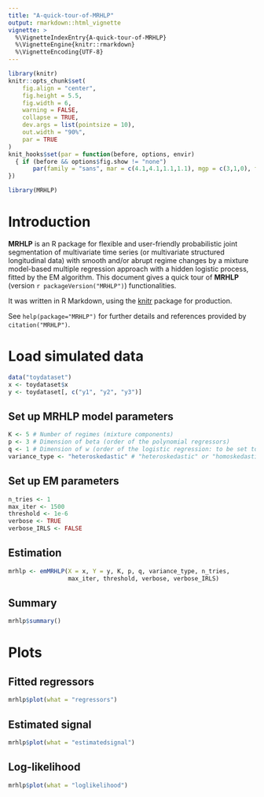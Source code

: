```yaml
---
title: "A-quick-tour-of-MRHLP"
output: rmarkdown::html_vignette
vignette: >
  %\VignetteIndexEntry{A-quick-tour-of-MRHLP}
  %\VignetteEngine{knitr::rmarkdown}
  %\VignetteEncoding{UTF-8}
---
```


```r
library(knitr)
knitr::opts_chunk$set(
	fig.align = "center",
	fig.height = 5.5,
	fig.width = 6,
	warning = FALSE,
	collapse = TRUE,
	dev.args = list(pointsize = 10),
	out.width = "90%",
	par = TRUE
)
knit_hooks$set(par = function(before, options, envir)
  { if (before && options$fig.show != "none") 
       par(family = "sans", mar = c(4.1,4.1,1.1,1.1), mgp = c(3,1,0), tcl = -0.5)
})
```

```r
library(MRHLP)
```

# Introduction

**MRHLP** is an R package for flexible and user-friendly probabilistic joint 
segmentation of multivariate time series (or multivariate structured 
longitudinal data) with smooth and/or abrupt regime changes by a mixture 
model-based multiple regression approach with a hidden logistic process, 
fitted by the EM algorithm. This document gives a quick tour of **MRHLP** 
(version `r packageVersion("MRHLP")`) functionalities.

It was written in R Markdown, using the [knitr](https://cran.r-project.org/package=knitr)
package for production.

See `help(package="MRHLP")` for further details and references provided by
`citation("MRHLP")`.

# Load simulated data

```r
data("toydataset")
x <- toydataset$x
y <- toydataset[, c("y1", "y2", "y3")]
```

## Set up MRHLP model parameters

```r
K <- 5 # Number of regimes (mixture components)
p <- 3 # Dimension of beta (order of the polynomial regressors)
q <- 1 # Dimension of w (order of the logistic regression: to be set to 1 for segmentation)
variance_type <- "heteroskedastic" # "heteroskedastic" or "homoskedastic" model
```

## Set up EM parameters

```r
n_tries <- 1
max_iter <- 1500
threshold <- 1e-6
verbose <- TRUE
verbose_IRLS <- FALSE
```

## Estimation

```r
mrhlp <- emMRHLP(X = x, Y = y, K, p, q, variance_type, n_tries, 
                 max_iter, threshold, verbose, verbose_IRLS)
```

## Summary

```r
mrhlp$summary()
```

# Plots

## Fitted regressors

```r
mrhlp$plot(what = "regressors")
```

## Estimated signal

```r
mrhlp$plot(what = "estimatedsignal")
```

## Log-likelihood

```r
mrhlp$plot(what = "loglikelihood")
```
